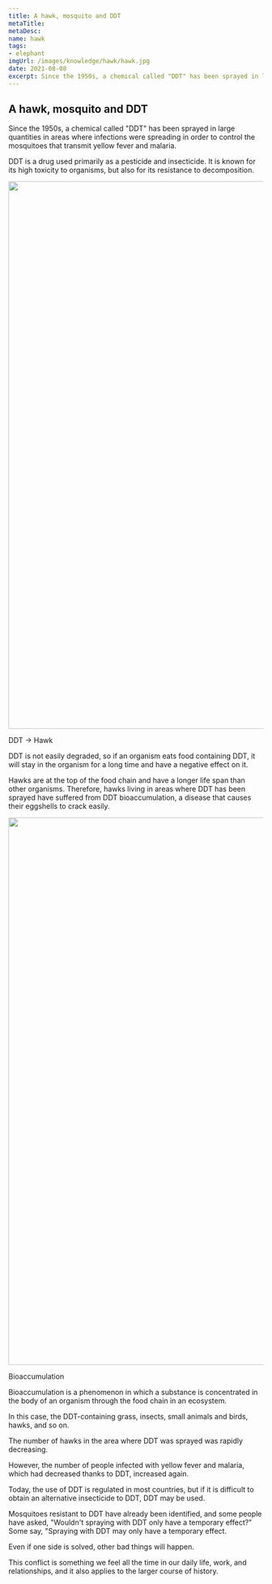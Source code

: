 ```yaml
---
title: A hawk, mosquito and DDT
metaTitle: 
metaDesc: 
name: hawk
tags: 
- elephant 
imgUrl: /images/knowledge/hawk/hawk.jpg
date: 2021-08-08
excerpt: Since the 1950s, a chemical called "DDT" has been sprayed in large quantities in areas where infections were spreading in order to control the mosquitoes that transmit yellow fever and malaria.
---
```


## A hawk, mosquito and DDT
      
Since the 1950s, a chemical called "DDT" has been sprayed in large quantities in areas where infections were spreading in order to control the mosquitoes that transmit yellow fever and malaria.


DDT is a drug used primarily as a pesticide and insecticide. It is known for its high toxicity to organisms, but also for its resistance to decomposition.

<Image  src='/images/knowledge/hawk/hawk.jpg' height='1080px' width='1920px'  alt="" />

DDT → Hawk


DDT is not easily degraded, so if an organism eats food containing DDT, it will stay in the organism for a long time and have a negative effect on it.


Hawks are at the top of the food chain and have a longer life span than other organisms. Therefore, hawks living in areas where DDT has been sprayed have suffered from DDT bioaccumulation, a disease that causes their eggshells to crack easily.

<Image  src='/images/knowledge/hawk/hawk.jpg' height='1080px' width='1920px'  alt="" />


Bioaccumulation



Bioaccumulation is a phenomenon in which a substance is concentrated in the body of an organism through the food chain in an ecosystem.


In this case, the DDT-containing grass, insects, small animals and birds, hawks, and so on.




The number of hawks in the area where DDT was sprayed was rapidly decreasing.


However, the number of people infected with yellow fever and malaria, which had decreased thanks to DDT, increased again.


Today, the use of DDT is regulated in most countries, but if it is difficult to obtain an alternative insecticide to DDT, DDT may be used.


Mosquitoes resistant to DDT have already been identified, and some people have asked, "Wouldn't spraying with DDT only have a temporary effect?" Some say, "Spraying with DDT may only have a temporary effect.


Even if one side is solved, other bad things will happen.


This conflict is something we feel all the time in our daily life, work, and relationships, and it also applies to the larger course of history.
